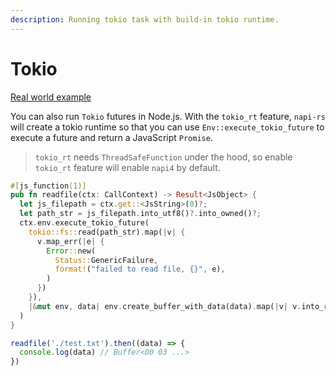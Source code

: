 ```yaml
---
description: Running tokio task with build-in tokio runtime.
---
```


# Tokio

[Real world example](https://github.com/napi-rs/napi-rs/blob/main/examples/napi-compat-mode/src/tokio_rt/read_file.rs)

You can also run `Tokio` futures in Node.js. With the `tokio_rt` feature, `napi-rs` will create a tokio runtime so that you can use `Env::execute_tokio_future` to execute a future and return a JavaScript `Promise`.

> `tokio_rt` needs `ThreadSafeFunction` under the hood, so enable `tokio_rt` feature will enable `napi4` by default.

```rust
#[js_function(1)]
pub fn readfile(ctx: CallContext) -> Result<JsObject> {
  let js_filepath = ctx.get::<JsString>(0)?;
  let path_str = js_filepath.into_utf8()?.into_owned()?;
  ctx.env.execute_tokio_future(
    tokio::fs::read(path_str).map(|v| {
      v.map_err(|e| {
        Error::new(
          Status::GenericFailure,
          format!("failed to read file, {}", e),
        )
      })
    }),
    |&mut env, data| env.create_buffer_with_data(data).map(|v| v.into_raw()),
  )
}
```

```js
readfile('./test.txt').then((data) => {
  console.log(data) // Buffer<00 03 ...>
})
```
